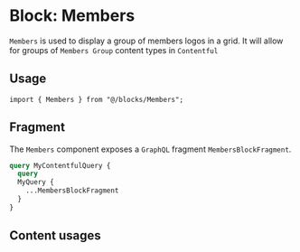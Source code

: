 
<Meta title="Content Types/Block: Members" />

# Block: Members

`Members` is used to display a group of members logos in a grid. It will allow for groups of `Members Group` content types in `Contentful`

## Usage

```tsx
import { Members } from "@/blocks/Members";
```

## Fragment

The `Members` component exposes a `GraphQL` fragment `MembersBlockFragment`.

```graphql
query MyContentfulQuery {
  query
  MyQuery {
    ...MembersBlockFragment
  }
}
```

## Content usages

<ContentType query={useAllContentfulMembers} component={Members} />
